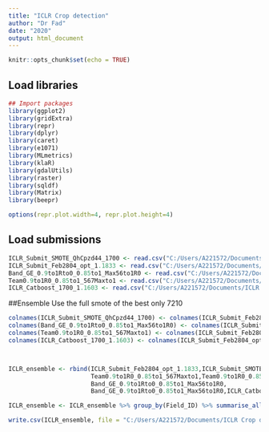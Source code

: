 ---
title: "ICLR Crop detection"
author: "Dr Fad"
date: "2020"
output: html_document
---

```{r setup, include=FALSE}
knitr::opts_chunk$set(echo = TRUE)
```
## Load libraries

```{r cars}

## Import packages
library(ggplot2)
library(gridExtra)
library(repr)
library(dplyr)
library(caret)
library(e1071)
library(MLmetrics)
library(klaR)
library(gdalUtils)
library(raster)
library(sqldf)
library(Matrix)
library(beepr)

options(repr.plot.width=4, repr.plot.height=4)
```

## Load submissions
```{r}

ICLR_Submit_SMOTE_QhCpzd44_1700 <- read.csv("C:/Users/A221572/Documents/ICLR Crop detection Winning solution by Threshold Alchemi and DrFad/ICLR_Submit_SMOTE_QhCpzd44_1700.csv")#1.28622
ICLR_Submit_Feb2804_opt_1.1833 <- read.csv("C:/Users/A221572/Documents/ICLR Crop detection Winning solution by Threshold Alchemi and DrFad/ICLR_Submit_Feb2804_opt_1.1833.csv")#1.28584
Band_GE_0.9to1Rto0_0.85to1_Max56to1R0 <- read.csv("C:/Users/A221572/Documents/ICLR Crop detection Winning solution by Threshold Alchemi and DrFad/Band GE 0.9to1Rto0 0.85to1 Max56to1R0.csv")#1.160
Team0.9to1R0_0.85to1_567Maxto1 <- read.csv("C:/Users/A221572/Documents/ICLR Crop detection Winning solution by Threshold Alchemi and DrFad/Team 0.9to1R0 0.85to1 567Maxto1.csv")#From train and test sent to Alchemi ,with py get 1.1482
ICLR_Catboost_1700_1.1603 <- read.csv("C:/Users/A221572/Documents/ICLR Crop detection Winning solution by Threshold Alchemi and DrFad/ICLR_Catboost_1700_1.1603.csv")


```


##Ensemble
Use the full smote of the best only
7210
```{r}
colnames(ICLR_Submit_SMOTE_QhCpzd44_1700) <- colnames(ICLR_Submit_Feb2804_opt_1.1833)
colnames(Band_GE_0.9to1Rto0_0.85to1_Max56to1R0) <- colnames(ICLR_Submit_Feb2804_opt_1.1833)
colnames(Team0.9to1R0_0.85to1_567Maxto1) <- colnames(ICLR_Submit_Feb2804_opt_1.1833)
colnames(ICLR_Catboost_1700_1.1603) <- colnames(ICLR_Submit_Feb2804_opt_1.1833)



ICLR_ensemble <- rbind(ICLR_Submit_Feb2804_opt_1.1833,ICLR_Submit_SMOTE_QhCpzd44_1700,
                       Team0.9to1R0_0.85to1_567Maxto1,Team0.9to1R0_0.85to1_567Maxto1,
                       Band_GE_0.9to1Rto0_0.85to1_Max56to1R0,
                       Band_GE_0.9to1Rto0_0.85to1_Max56to1R0,ICLR_Catboost_1700_1.1603)#1.12721,ZKwCgKUL

ICLR_ensemble <- ICLR_ensemble %>% group_by(Field_ID) %>% summarise_all(funs(mean))

write.csv(ICLR_ensemble, file = "C:/Users/A221572/Documents/ICLR Crop detection Winning solution by Threshold Alchemi and DrFad/ICLR_ensemble.csv", row.names = F)

```


```{r}

```

